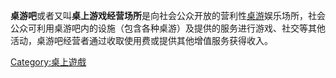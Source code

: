 {{Multiple issues|
{{Unreferenced|time=2022-01-31T19:18:06+00:00}}
{{Orphan|time=2022-01-31T19:18:06+00:00}}
}}
'''桌游吧'''或者又叫'''桌上游戏经营场所'''是向社会公众开放的营利性[[桌上游戏|桌游]]娱乐场所，社会公众可利用桌游吧内的设施（包含各种桌游）及提供的服务进行游戏、社交等其他活动，桌游吧经营者通过收取使用费或提供其他增值服务获得收入。

[[Category:桌上遊戲|Category:桌上遊戲]]